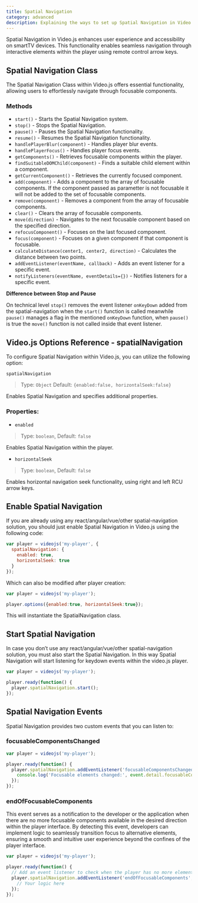 ```yaml
---
title: Spatial Navigation
category: advanced
description: Explaining the ways to set up Spatial Navigation in Video.js player.
---
```



Spatial Navigation in Video.js enhances user experience and accessibility on smartTV devices. This functionality enables seamless navigation through interactive elements within the player using remote control arrow keys.

## Spatial Navigation Class

The Spatial Navigation Class within Video.js offers essential functionality, allowing users to effortlessly navigate through focusable components.

### Methods

* `start()` - Starts the Spatial Navigation system.
* `stop()` - Stops the Spatial Navigation.
* `pause()` - Pauses the Spatial Navigation functionality.
* `resume()` - Resumes the Spatial Navigation functionality.
* `handlePlayerBlur(component)` - Handles player blur events.
* `handlePlayerFocus()` - Handles player focus events.
* `getComponents()` - Retrieves focusable components within the player.
* `findSuitableDOMChild(component)` - Finds a suitable child element within a component.
* `getCurrentComponent()` - Retrieves the currently focused component.
* `add(component)` - Adds a component to the array of focusable components. If the component passed as parametter is not focusable it will not be added to the set of focusable components.
* `remove(component)` - Removes a component from the array of focusable components.
* `clear()` - Clears the array of focusable components.
* `move(direction)` - Navigates to the next focusable component based on the specified direction.
* `refocusComponent()` - Focuses on the last focused component.
* `focus(component)` - Focuses on a given component if that component is focusable.
* `calculateDistance(center1, center2, direction)` - Calculates the distance between two points.
* `addEventListener(eventName, callback)` - Adds an event listener for a specific event.
* `notifyListeners(eventName, eventDetails={})` - Notifies listeners for a specific event.

**Difference between Stop and Pause**

On technical level `stop()` removes the event listener `onKeyDown` added from the spatial-navigation when the `start()` function is called meanwhile `pause()` manages a flag in the mentioned `onKeyDown` function, when `pause()` is true the `move()` function is not called inside that event listener.

## Video.js Options Reference - spatialNavigation

To configure Spatial Navigation within Video.js, you can utilize the following option:

`spatialNavigation`

> Type: `Object`
> Default: `{enabled:false, horizontalSeek:false}`

Enables Spatial Navigation and specifies additional properties.

### Properties:

* `enabled`
> Type: `boolean`, Default: `false`

  Enables Spatial Navigation within the player.

* `horizontalSeek`
> Type: `boolean`, Default: `false`

  Enables horizontal navigation seek functionality, using right and left RCU arrow keys.

## Enable Spatial Navigation

If you are already using any react/angular/vue/other spatial-navigation solution, you should just enable Spatial Navigation in Video.js using the following code:

```js
var player = videojs('my-player', {
  spatialNavigation: {
    enabled: true,
    horizontalSeek: true
  }
});
```

Which can also be modified after player creation:

```js
var player = videojs('my-player');

player.options({enabled:true, horizontalSeek:true});
```

This will instantiate the SpatialNavigation class.

## Start Spatial Navigation

In case you don’t use any react/angular/vue/other spatial-navigation solution, you must also start the Spatial Navigation. In this way Spatial Navigation will start listening for keydown events within the video.js player.

```js
var player = videojs('my-player');

player.ready(function() {
  player.spatialNavigation.start();
});
```

## Spatial Navigation Events

Spatial Navigation provides two custom events that you can listen to:

### focusableComponentsChanged

```js
var player = videojs('my-player');

player.ready(function() {
  player.spatialNavigation.addEventListener('focusableComponentsChanged', event => {
    console.log('Focusable elements changed:', event.detail.focusableComponents);
  });
});
```

### endOfFocusableComponents

This event serves as a notification to the developer or the application when there are no more focusable components available in the desired direction within the player interface. By detecting this event, developers can implement logic to seamlessly transition focus to alternative elements, ensuring a smooth and intuitive user experience beyond the confines of the player interface.

```js
var player = videojs('my-player');

player.ready(function() {
  // Add an event listener to check when the player has no more element to focus
  player.spatialNavigation.addEventListener('endOfFocusableComponents', event => {
    // Your logic here
  });
});
```
